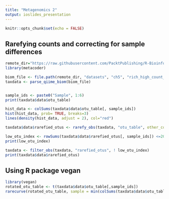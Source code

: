 ```yaml
---
title: "Metagenomics 2"
output: ioslides_presentation
---
```


```r
knitr::opts_chunk$set(echo = FALSE)
```

## Rarefying counts and correcting for sample differences

```r
remote_dir="https://raw.githubusercontent.com/PacktPublishing/R-Bioinformatics-Cookbook/master"
library(metacoder)

biom_file <- file.path(remote_dir, "datasets", "ch5", "rich_high_count_otu.biom")
taxdata <- parse_qiime_biom(biom_file)


sample_ids <- paste0("Sample", 1:6)
print(taxdata$data$otu_table)

hist_data <- colSums(taxdata$data$otu_table[, sample_ids])
hist(hist_data, prob= TRUE, breaks=3)
lines(density(hist_data, adjust = 2), col="red")

taxdata$data$rarefied_otus <- rarefy_obs(taxdata, "otu_table", other_cols = TRUE)

low_otu_index <- rowSums(taxdata$data$rarefied_otus[, sample_ids]) <=20
print(low_otu_index)

taxdata <- filter_obs(taxdata, "rarefied_otus", ! low_otu_index)
print(taxdata$data$rarefied_otus)

```

## Using R package vegan

```r
library(vegan)
rotated_otu_table <- t(taxdata$data$otu_table[,sample_ids])
rarecurve(rotated_otu_table, sample = min(colSums(taxdata$data$otu_table[,sample_ids])))

```
